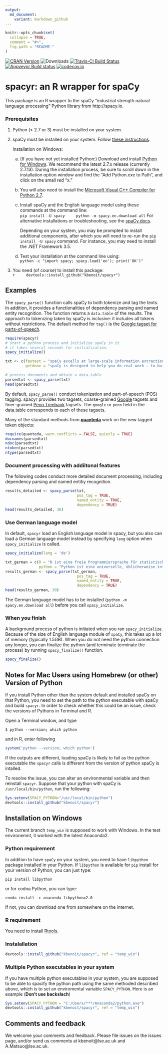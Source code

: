 ```yaml
---
output:
  md_document:
    variant: markdown_github
---
```


```r
knitr::opts_chunk$set(
  collapse = TRUE,
  comment = "#>",
  fig.path = "README-"
)
```

[![CRAN Version](http://www.r-pkg.org/badges/version/spacyr)](http://cran.r-project.org/package=spacyr) ![Downloads](http://cranlogs.r-pkg.org/badges/spacyr) [![Travis-CI Build Status](https://travis-ci.org/kbenoit/spacyr.svg?branch=master)](https://travis-ci.org/kbenoit/spacyr) [![Appveyor Build status](https://ci.appveyor.com/api/projects/status/jqt2atp1wqtxy5xd/branch/master?svg=true)](https://ci.appveyor.com/project/kbenoit/spacyr/branch/master) [![codecov.io](https://codecov.io/github/kbenoit/spacyr/spacyr.svg?branch=master)](https://codecov.io/github/kbenoit/spacyr/coverage.svg?branch=master)


# spacyr: an R wrapper for spaCy

This package is an R wrapper to the spaCy "industrial strength natural language processing" Python library from http://spacy.io.

### Prerequisites

1.  Python (> 2.7 or 3) must be installed on your system.  

2.  spaCy must be installed on your system.  Follow [these instructions](http://spacy.io/docs/).

    Installation on Windows:  
    a)  (If you have not yet installed Python:)  Download and install [Python for Windows](https://www.python.org/downloads/windows/).  We recommend the latest 2.7.x release (currently 2.7.13).  During the installation process, be sure to scroll down in the installation option window and find the "Add Python.exe to Path", and click on the small red "x." 
    
    b)  You will also need to install the [Microsoft Visual C++ Compiler for Python 2.7](http://aka.ms/vcpython27).
    
    c)  Install spaCy and the English language model using these commands at the command line:  
        ```
        pip install -U spacy
        python -m spacy.en.download all
        ```
        For alternative installations or troubleshooting, see the [spaCy docs](https://spacy.io/docs/).  
        
        Depending on your system, you may be prompted to install additional components, after which you will need to re-run the `pip install -U spacy` command.  For instance, you may need to install the .NET Framework 3.5.
        
    d)  Test your installation at the command line using:  
        ```
        python -c "import spacy; spacy.load('en'); print('OK')"
        ```

3.  You need (of course) to install this package:  
    ```r
    devtools::install_github("kbenoit/spacyr")
    ```


## Examples

The `spacy_parse()` function calls spaCy to both tokenize and tag the texts. In addition, it provides a functionalities of dependency parsing and named entity recognition. The function returns a `data.table` of the results. The approach to tokenizing taken by spaCy is inclusive: it includes all tokens without restrictions.  The default method for `tag()` is the [Google tagset for parts-of-speech](https://github.com/slavpetrov/universal-pos-tags).

```r
require(spacyr)
# start a python process and initialize spaCy in it.
# it takes several seconds for initialization.
spacy_initialize()

txt <- c(fastest = "spaCy excells at large-scale information extraction tasks. It is written from the ground up in carefully memory-managed Cython. Independent research has confirmed that spaCy is the fastest in the world. If your application needs to process entire web dumps, spaCy is the library you want to be using.",
         getdone = "spaCy is designed to help you do real work — to build real products, or gather real insights. The library respects your time, and tries to avoid wasting it. It is easy to install, and its API is simple and productive. I like to think of spaCy as the Ruby on Rails of Natural Language Processing.")

# process documents and obtain a data.table
parsedtxt <- spacy_parse(txt)
head(parsedtxt)
```

By default, `spacy_parse()` conduct tokenization and part-of-speech (POS) tagging. spacyr provides two tagsets, coarse-grained [Google](https://github.com/slavpetrov/universal-pos-tags) tagsets and finer-grained [Penn Treebank](https://www.ling.upenn.edu/courses/Fall_2003/ling001/penn_treebank_pos.html) tagsets. The `google` or `penn` field in the data.table corresponds to each of these tagsets.


Many of the standard methods from [**quanteda**](http://githiub.com/kbenoit/quanteda) work on the new tagged token objects:
```r
require(quanteda, warn.conflicts = FALSE, quietly = TRUE)
docnames(parsedtxt)
ndoc(parsedtxt)
ntoken(parsedtxt)
ntype(parsedtxt)
```

### Document processing with addiitonal features

The following codes conduct more detailed document processing, including dependency parsing and named entitiy recognition.

```r
results_detailed <- spacy_parse(txt,
                                pos_tag = TRUE,
                                named_entity = TRUE,
                                dependency = TRUE)
head(results_detailed, 30)
```

### Use German language model

In default, `spacyr` load an English language model in spacy, but you also can load a German language model instead by specifying `lang` option when `spacy_initialize` is called. 

```r
spacy_initialize(lang = 'de')

txt_german = c(R = "R ist eine freie Programmiersprache für statistische Berechnungen und Grafiken. Sie wurde von Statistikern für Anwender mit statistischen Aufgaben entwickelt. Die Syntax orientiert sich an der Programmiersprache S, mit der R weitgehend kompatibel ist, und die Semantik an Scheme. Als Standarddistribution kommt R mit einem Interpreter als Kommandozeilenumgebung mit rudimentären grafischen Schaltflächen. So ist R auf vielen Plattformen verfügbar; die Umgebung wird von den Entwicklern ausdrücklich ebenfalls als R bezeichnet. R ist Teil des GNU-Projekts.",
               python = "Python ist eine universelle, üblicherweise interpretierte höhere Programmiersprache. Sie will einen gut lesbaren, knappen Programmierstil fördern. So wird beispielsweise der Code nicht durch geschweifte Klammern, sondern durch Einrückungen strukturiert.")
results_german <- spacy_parse(txt_german,
                                pos_tag = TRUE,
                                named_entity = TRUE,
                                dependency = TRUE)
head(results_german, 30)
```
The German language model has to be installed (`python -m spacy.en.download all`) before you call `spacy_initialize`.

### When you finish

A background process of python is initiated when you ran `spacy_initialize`. Because of the size of English language module of `spaCy`, this takes up a lot of memory (typically 1.5GB). When you do not need the python connection any longer, you can finalize the python (and terminate terminate the process) by running `spacy_finalize()` function.

```r
spacy_finalize()
```


## Notes for Mac Users using Homebrew (or other) Version of Python

If you install Python other than the system default and installed spaCy on that Python, you need to set the path to the python executable with spaCy and build `spacyr`. In order to check whether this could be an issue, check the versions of Pythons in Terminal and R.

Open a Terminal window, and type
```
$ python --version; which python
```
and in R, enter following
```r
system('python --version; which python')
```
If the outputs are different, loading spaCy is likely to fail as the python executable the `spacyr` calls is different from the version of python spaCy is intalled.

To resolve the issue, you can alter an environmental variable and then reinstall `spacyr`. Suppose that your python with spaCy is  `/usr/local/bin/python`, run the following:
```r
Sys.setenv(SPACY_PYTHON="/usr/local/bin/python")
devtools::install_github("kbenoit/spacyr")
```

## Installation on Windows

The current branch `temp_win` is supposed to work with Windows. In the test environemnt, it worked with the latest Anaconda2. 

### Python requirement
In addition to have `spaCy` on your system, you need to have `libpython` package installed in your Python. If `libpython` is available for `pip` install for your version of Python, you can just type:

```
pip install libpython
```
or for codna Python, you can type:
```
conda install -c anaconda libpython=2.0
```
If not, you can download one from somewhere on the internet. 

### R requirement

You need to install [Rtools](https://cran.r-project.org/bin/windows/Rtools/).

### Instalallation

```r
devtools::install_github("kbenoit/spacyr", ref = "temp_win")
```

### Multiple Python executables in your system 
If you have multiple python executables in your system, you are supposed to be able to spacify the python path using the same methoded described above, which is to set an enviromental variable `SPACY_PYTHON`. Here is an example (**Don't use backslach**) 
```r
Sys.setenv(SPACY_PYTHON = "C:/Users/***/Anaconda2/python.exe")
devtools::install_github("kbenoit/spacyr", ref = "temp_win")
```



## Comments and feedback

We welcome your comments and feedback.  Please file issues on the issues page, and/or send us comments at kbenoit@lse.ac.uk and A.Matsuo@lse.ac.uk.
